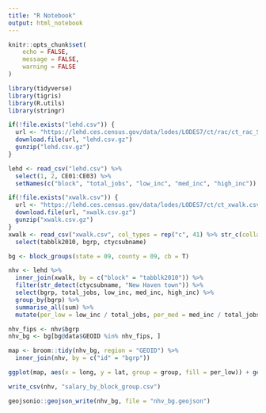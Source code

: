 ```yaml
---
title: "R Notebook"
output: html_notebook
---
```


```r
knitr::opts_chunk$set(
	echo = FALSE,
	message = FALSE,
	warning = FALSE
)
```

```r
library(tidyverse)
library(tigris)
library(R.utils)
library(stringr)
```

```r
if(!file.exists("lehd.csv")) {
  url <- "https://lehd.ces.census.gov/data/lodes/LODES7/ct/rac/ct_rac_S000_JT00_2014.csv.gz"
  download.file(url, "lehd.csv.gz")
  gunzip("lehd.csv.gz")
}

lehd <- read_csv("lehd.csv") %>%
  select(1, 2, CE01:CE03) %>%
  setNames(c("block", "total_jobs", "low_inc", "med_inc", "high_inc"))

if(!file.exists("xwalk.csv")) {
  url <- "https://lehd.ces.census.gov/data/lodes/LODES7/ct/ct_xwalk.csv.gz"
  download.file(url, "xwalk.csv.gz")
  gunzip("xwalk.csv.gz")
}
xwalk <- read_csv("xwalk.csv", col_types = rep("c", 41) %>% str_c(collapse = "")) %>%
  select(tabblk2010, bgrp, ctycsubname)

bg <- block_groups(state = 09, county = 09, cb = T)
```

```r
nhv <- lehd %>%
  inner_join(xwalk, by = c("block" = "tabblk2010")) %>%
  filter(str_detect(ctycsubname, "New Haven town")) %>%
  select(bgrp, total_jobs, low_inc, med_inc, high_inc) %>%
  group_by(bgrp) %>%
  summarise_all(sum) %>%
  mutate(per_low = low_inc / total_jobs, per_med = med_inc / total_jobs, per_high = high_inc / total_jobs)

nhv_fips <- nhv$bgrp
nhv_bg <- bg[bg@data$GEOID %in% nhv_fips, ]

map <- broom::tidy(nhv_bg, region = "GEOID") %>%
  inner_join(nhv, by = c("id" = "bgrp"))
```

```r
ggplot(map, aes(x = long, y = lat, group = group, fill = per_low)) + geom_polygon() + coord_map() + scale_fill_continuous(low = "white", high = "orchid")
```

```r
write_csv(nhv, "salary_by_block_group.csv")
```

```r
geojsonio::geojson_write(nhv_bg, file = "nhv_bg.geojson")
```

